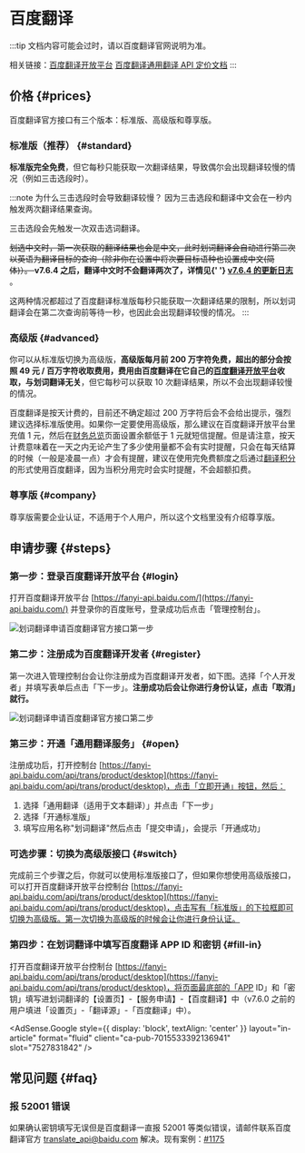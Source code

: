 
# 百度翻译

:::tip
文档内容可能会过时，请以百度翻译官网说明为准。

相关链接：[百度翻译开放平台](https://fanyi-api.baidu.com/) [百度翻译通用翻译 API 定价文档](https://fanyi-api.baidu.com/product/112)
:::

## 价格 {#prices}

百度翻译官方接口有三个版本：标准版、高级版和尊享版。

### 标准版（推荐） {#standard}

**标准版完全免费**，但它每秒只能获取一次翻译结果，导致偶尔会出现翻译较慢的情况（例如三击选段时）。

:::note 为什么三击选段时会导致翻译较慢？
因为三击选段和翻译中文会在一秒内触发两次翻译结果查询。

三击选段会先触发一次双击选词翻译。

<p>
  <s>
    划选中文时，第一次获取的翻译结果也会是中文，此时划词翻译会自动进行第二次以英语为翻译目标的查询（除非你在设置中将次要目标语种也设置成中文(简体)）。
  </s>
  <strong>
    v7.6.4 之后，翻译中文时不会翻译两次了，详情见{' '}
    <a href="/docs/log/#v7-6-4">v7.6.4 的更新日志</a>
  </strong>。
</p>

这两种情况都超过了百度翻译标准版每秒只能获取一次翻译结果的限制，所以划词翻译会在第二次查询前等待一秒，也因此会出现翻译较慢的情况。
:::

### 高级版 {#advanced}

你可以从标准版切换为高级版，**高级版每月前 200 万字符免费，超出的部分会按照 49 元 / 百万字符收取费用，费用由百度翻译在它自己的[百度翻译开放平台](https://fanyi-api.baidu.com/)收取，与划词翻译无关**，但它每秒可以获取 10 次翻译结果，所以不会出现翻译较慢的情况。

百度翻译是按天计费的，目前还不确定超过 200 万字符后会不会给出提示，强烈建议选择标准版使用。如果你一定要使用高级版，那么建议在百度翻译开放平台里充值 1 元，然后在[财务总览](https://fanyi-api.baidu.com/api/trans/product/desktop?req=account)页面设置余额低于 1 元就短信提醒。但是请注意，按天计费意味着在一天之内无论产生了多少使用量都不会有实时提醒，只会在每天结算的时候（一般是凌晨一点）才会有提醒，建议在使用完免费额度之后通过[翻译积分](tp.mdx)的形式使用百度翻译，因为当积分用完时会实时提醒，不会超额扣费。

### 尊享版 {#company}

尊享版需要企业认证，不适用于个人用户，所以这个文档里没有介绍尊享版。

## 申请步骤 {#steps}

### 第一步：登录百度翻译开放平台 {#login}

打开百度翻译开放平台 [https://fanyi-api.baidu.com/](https://fanyi-api.baidu.com/) 并登录你的百度账号，登录成功后点击「管理控制台」。

![划词翻译申请百度翻译官方接口第一步](../../static/baidu-api-1.png)

### 第二步：注册成为百度翻译开发者 {#register}

第一次进入管理控制台会让你注册成为百度翻译开发者，如下图。选择「个人开发者」并填写表单后点击「下一步」。**注册成功后会让你进行身份认证，点击「取消」就行。**

![划词翻译申请百度翻译官方接口第二步](../../static/baidu-api-step-2.png)

### 第三步：开通「通用翻译服务」 {#open}

注册成功后，打开控制台 [https://fanyi-api.baidu.com/api/trans/product/desktop](https://fanyi-api.baidu.com/api/trans/product/desktop)，点击「立即开通」按钮，然后：

1. 选择「通用翻译（适用于文本翻译）」并点击「下一步」
2. 选择「开通标准版」
3. 填写应用名称"划词翻译"然后点击「提交申请」，会提示「开通成功」

### 可选步骤：切换为高级版接口 {#switch}

完成前三个步骤之后，你就可以使用标准版接口了，但如果你想使用高级版接口，可以打开百度翻译开放平台控制台 [https://fanyi-api.baidu.com/api/trans/product/desktop](https://fanyi-api.baidu.com/api/trans/product/desktop)，点击写有「标准版」的下拉框即可切换为高级版。第一次切换为高级版的时候会让你进行身份认证。

### 第四步：在划词翻译中填写百度翻译 APP ID 和密钥 {#fill-in}

打开百度翻译开放平台控制台 [https://fanyi-api.baidu.com/api/trans/product/desktop](https://fanyi-api.baidu.com/api/trans/product/desktop)，将页面最底部的「APP ID」和「密钥」填写进划词翻译的【设置页】-【服务申请】-【百度翻译】中（v7.6.0 之前的用户填进「设置页」-「翻译源」-「百度翻译」中）。

<AdSense.Google
  style={{ display: 'block', textAlign: 'center' }}
  layout="in-article"
  format="fluid"
  client="ca-pub-7015533392136941"
  slot="7527831842"
/>

## 常见问题 {#faq}

### 报 52001 错误

如果确认密钥填写无误但是百度翻译一直报 52001 等类似错误，请邮件联系百度翻译官方 [translate_api@baidu.com](mailto:translate_api@baidu.com) 解决。现有案例：[#1175](https://github.com/lmk123/crx-selection-translate/issues/1175)
